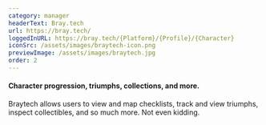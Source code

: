 ```yaml
---
category: manager
headerText: Bray.tech
url: https://bray.tech/
loggedInURL: https://bray.tech/{Platform}/{Profile}/{Character}
iconSrc: /assets/images/braytech-icon.png
previewImage: /assets/images/braytech.jpg
order: 2
---
```


#### Character progression, triumphs, collections, and more.

Braytech allows users to view and map checklists, track and view triumphs,
inspect collectibles, and so much more. Not even kidding.
